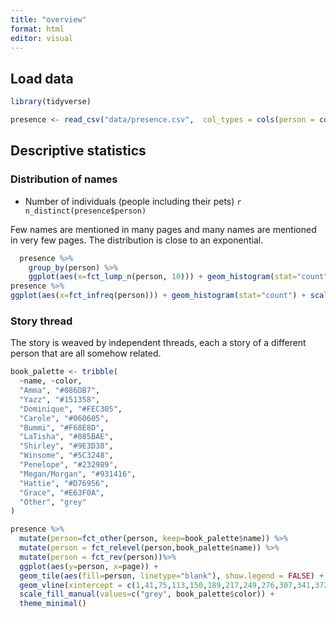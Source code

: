 ```yaml
---
title: "overview"
format: html
editor: visual
---
```


## Load data

```r
library(tidyverse)

```

```r
presence <- read_csv("data/presence.csv",  col_types = cols(person = col_factor()))
```

## Descriptive statistics

### Distribution of names

-   Number of individuals (people including their pets) `r n_distinct(presence$person)`

Few names are mentioned in many pages and many names are mentioned in very few pages. The distribution is close to an exponential.

```r
  presence %>%
    group_by(person) %>%
    ggplot(aes(x=fct_lump_n(person, 10))) + geom_histogram(stat="count")
presence %>%   
ggplot(aes(x=fct_infreq(person))) + geom_histogram(stat="count") + scale_y_log10()

```

### Story thread

The story is weaved by independent threads, each a story of a different person that are all somehow related.

```r

book_palette <- tribble(
  ~name, ~color,
  "Amma", "#086DB7",
  "Yazz", "#151358",
  "Dominique", "#FEC305",
  "Carole", "#060605",
  "Bummi", "#F68E8D",
  "LaTisha", "#085BAE",
  "Shirley", "#9E3D38",
  "Winsome", "#5C3248",
  "Penelope", "#232989",
  "Megan/Morgan", "#931416",
  "Hattie", "#D76956",
  "Grace", "#E63F0A",
  "Other", "grey"
)

presence %>% 
  mutate(person=fct_other(person, keep=book_palette$name)) %>%
  mutate(person = fct_relevel(person,book_palette$name)) %>% 
  mutate(person = fct_rev(person))%>% 
  ggplot(aes(y=person, x=page)) + 
  geom_tile(aes(fill=person, linetype="blank"), show.legend = FALSE) +
  geom_vline(xintercept = c(1,41,75,113,150,189,217,249,276,307,341,372,405,439,453), color="grey40", linetype="dotted") +
  scale_fill_manual(values=c("grey", book_palette$color)) +
  theme_minimal()
```
